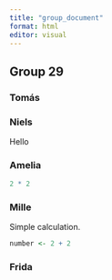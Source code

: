 ```yaml
---
title: "group_document"
format: html
editor: visual
---
```


## Group 29

### Tomás

### Niels

Hello

### Amelia

```r
2 * 2
```

### Mille

Simple calculation.

```r
number <- 2 + 2
```

### Frida
